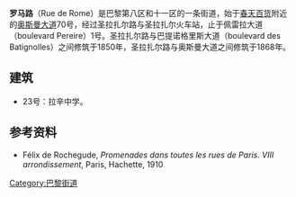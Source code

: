 {{Paris_streetbox
| arr_num=8，17
| streetname=罗马路<br />Rue de Rome
| x=
| y= 
| paris_map= 
| arr1=第八区，十七区
| quarter=
| begins= 奥斯曼大道 
| ends= 佩雷拉大道
| length= 
| width= 
| creation=  
| denomination= 
| area_map=
| caption= 
}} 

'''罗马路'''（Rue de Rome）是巴黎第八区和十一区的一条街道，始于[[春天百货|春天百货]]附近的[[奥斯曼大道|奥斯曼大道]]70号，经过圣拉扎尔路与圣拉扎尔火车站，止于佩雷拉大道（boulevard Pereire）1号。圣拉扎尔路与巴提诺格里斯大道（boulevard des Batignolles）之间修筑于1850年，圣拉扎尔路与奥斯曼大道之间修筑于1868年。 

==建筑== 
* 23号：拉辛中学。

== 参考资料 ==
* Félix de Rochegude, ''Promenades dans toutes les rues de Paris. VIII{{e}} arrondissement'', Paris, Hachette, 1910

[[Category:巴黎街道|Category:巴黎街道]]